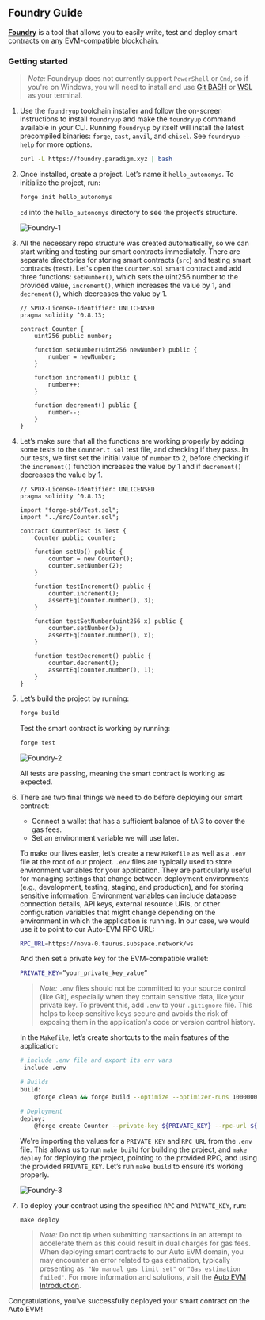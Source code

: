 ## Foundry Guide

[**Foundry**](https://book.getfoundry.sh/) is a tool that allows you to easily write, test and deploy smart contracts on any EVM-compatible blockchain.

### Getting started

 > *Note:* Foundryup does not currently support `PowerShell` or `Cmd`, so if you're on Windows, you will need to install and use [Git BASH](https://gitforwindows.org/) or [WSL](https://learn.microsoft.com/en-us/windows/wsl/install) as your terminal.

1. Use the `foundryup` toolchain installer and follow the on-screen instructions to install `foundryup` and make the `foundryup` command available in your CLI. Running `foundryup` by itself will install the latest precompiled binaries: `forge`, `cast`, `anvil`, and `chisel`. See `foundryup --help` for more options.
    ```bash
    curl -L https://foundry.paradigm.xyz | bash
    ```

2. Once installed, create a project. Let’s name it `hello_autonomys`. To initialize the project, run:
    ```bash
    forge init hello_autonomys
    ```
   `cd` into the `hello_autonomys` directory to see the project’s structure.

    ![Foundry-1](/developers/Foundry-1.png)

3. All the necessary repo structure was created automatically, so we can start writing and testing our smart contracts immediately. There are separate directories for storing smart contracts (`src`) and testing smart contracts (`test`). Let's open the `Counter.sol` smart contract and add three functions: `setNumber()`, which sets the uint256 number to the provided value, `increment()`, which increases the value by 1, and `decrement()`, which decreases the value by 1.

    ```
    // SPDX-License-Identifier: UNLICENSED
    pragma solidity ^0.8.13;

    contract Counter {
        uint256 public number;

        function setNumber(uint256 newNumber) public {
            number = newNumber;
        }

        function increment() public {
            number++;
        }

        function decrement() public {
            number--;
        }
    }
    ```

4. Let’s make sure that all the functions are working properly by adding some tests to the `Counter.t.sol` test file, and checking if they pass. In our tests, we first set the initial value of `number` to 2, before checking if the `increment()` function increases the value by 1 and if `decrement()` decreases the value by 1.

    ```
    // SPDX-License-Identifier: UNLICENSED
    pragma solidity ^0.8.13;

    import "forge-std/Test.sol";
    import "../src/Counter.sol";

    contract CounterTest is Test {
        Counter public counter;

        function setUp() public {
            counter = new Counter();
            counter.setNumber(2);
        }

        function testIncrement() public {
            counter.increment();
            assertEq(counter.number(), 3);
        }

        function testSetNumber(uint256 x) public {
            counter.setNumber(x);
            assertEq(counter.number(), x);
        }

        function testDecrement() public {
            counter.decrement();
            assertEq(counter.number(), 1);
        }
    }
    ```

5. Let’s build the project by running: 

    ```bash
    forge build
    ```

    Test the smart contract is working by running:

    ```bash
    forge test
    ```

    ![Foundry-2](/developers/Foundry-2.png)

    All tests are passing, meaning the smart contract is working as expected.

6. There are two final things we need to do before deploying our smart contract:
    - Connect a wallet that has a sufficient balance of tAI3 to cover the gas fees.
    - Set an environment variable we will use later.

    To make our lives easier, let’s create a new `Makefile` as well as a `.env` file at the root of our project. `.env` files are typically used to store environment variables for your application. They are particularly useful for managing settings that change between deployment environments (e.g., development, testing, staging, and production), and for storing sensitive information. Environment variables can include database connection details, API keys, external resource URIs, or other configuration variables that might change depending on the environment in which the application is running. In our case, we would use it to point to our Auto-EVM RPC URL:

    ```bash
    RPC_URL=https://nova-0.taurus.subspace.network/ws
    ```

    And then set a private key for the EVM-compatible wallet:

    ```bash
    PRIVATE_KEY=”your_private_key_value”
    ```
    
    > *Note:* `.env` files should not be committed to your source control (like Git), especially when they contain sensitive data, like your private key. To prevent this, add `.env` to your `.gitignore` file. This helps to keep sensitive keys secure and avoids the risk of exposing them in the application's code or version control history.

    In the `Makefile`, let’s create shortcuts to the main features of the application:

    ```bash
    # include .env file and export its env vars
    -include .env

    # Builds
    build:
	    @forge clean && forge build --optimize --optimizer-runs 1000000

    # Deployment
    deploy:
	    @forge create Counter --private-key ${PRIVATE_KEY} --rpc-url ${RPC_URL}
    ```

    We're importing the values for a `PRIVATE_KEY` and `RPC_URL` from the `.env` file. This allows us to run `make build` for building the project, and `make deploy` for deploying the project, pointing to the provided RPC, and using the provided `PRIVATE_KEY`. Let’s run `make build` to ensure it’s working properly.

    ![Foundry-3](/developers/Foundry-3.png)

7. To deploy your contract using the specified `RPC` and `PRIVATE_KEY`, run:

    ```
    make deploy
    ```

    > *Note:* Do not tip when submitting transactions in an attempt to accelerate them as this could result in dual charges for gas fees. When deploying smart contracts to our Auto EVM domain, you may encounter an error related to gas estimation, typically presenting as: `"No manual gas limit set"` or `"Gas estimation failed"`. For more information and solutions, visit the [Auto EVM Introduction](https://develop.autonomys.xyz/evm/introduction).

Congratulations, you've successfully deployed your smart contract on the Auto EVM!
